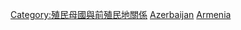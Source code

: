 {{Commons category|Armenia–Russia relations}}

[[Category:殖民母國與前殖民地關係|Category:殖民母國與前殖民地關係]]
[[Category:亞美尼亞雙邊關係|Azerbaijan]]
[[Category:俄羅斯雙邊關係|Armenia]]
